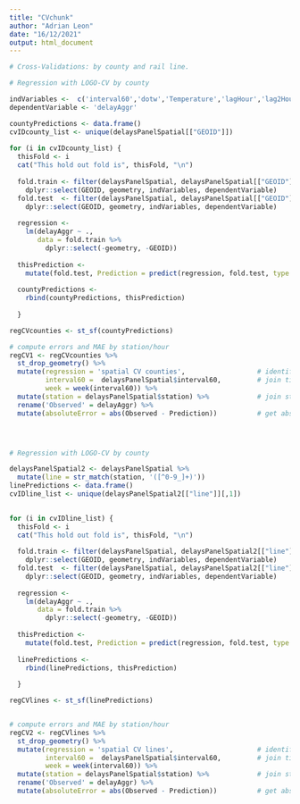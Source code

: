 ---
title: "CVchunk"
author: "Adrian Leon"
date: "16/12/2021"
output: html_document
---


```{r LOGO CV}

# Cross-Validations: by county and rail line.

# Regression with LOGO-CV by county

indVariables <-  c('interval60','dotw','Temperature','lagHour','lag2Hours','lag3Hours','lag12Hours','lag1day')
dependentVariable <- 'delayAggr'

countyPredictions <- data.frame()
cvIDcounty_list <- unique(delaysPanelSpatial[["GEOID"]])
  
for (i in cvIDcounty_list) {
  thisFold <- i
  cat("This hold out fold is", thisFold, "\n")
    
  fold.train <- filter(delaysPanelSpatial, delaysPanelSpatial[["GEOID"]] != thisFold) %>% as.data.frame() %>% 
    dplyr::select(GEOID, geometry, indVariables, dependentVariable)
  fold.test  <- filter(delaysPanelSpatial, delaysPanelSpatial[["GEOID"]]  == thisFold) %>% as.data.frame() %>% 
    dplyr::select(GEOID, geometry, indVariables, dependentVariable)
  
  regression <-
    lm(delayAggr ~ .,
       data = fold.train %>% 
         dplyr::select(-geometry, -GEOID))
    
  thisPrediction <- 
    mutate(fold.test, Prediction = predict(regression, fold.test, type = "response"))
    
  countyPredictions <-
    rbind(countyPredictions, thisPrediction)
    
  }

regCVcounties <- st_sf(countyPredictions)

# compute errors and MAE by station/hour
regCV1 <- regCVcounties %>% 
  st_drop_geometry() %>%
  mutate(regression = 'spatial CV counties',                  # identify regression
         interval60 =  delaysPanelSpatial$interval60,         # join time back
         week = week(interval60)) %>%       
  mutate(station = delaysPanelSpatial$station) %>%            # join stations back
  rename('Observed' = delayAggr) %>%
  mutate(absoluteError = abs(Observed - Prediction))          # get absolute error




# Regression with LOGO-CV by county

delaysPanelSpatial2 <- delaysPanelSpatial %>%
  mutate(line = str_match(station, '([^0-9_]+)'))
linePredictions <- data.frame()
cvIDline_list <- unique(delaysPanelSpatial2[["line"]][,1])

  
for (i in cvIDline_list) {
  thisFold <- i
  cat("This hold out fold is", thisFold, "\n")
    
  fold.train <- filter(delaysPanelSpatial, delaysPanelSpatial2[["line"]] != thisFold) %>% as.data.frame() %>% 
    dplyr::select(GEOID, geometry, indVariables, dependentVariable)
  fold.test  <- filter(delaysPanelSpatial, delaysPanelSpatial2[["line"]]  == thisFold) %>% as.data.frame() %>% 
    dplyr::select(GEOID, geometry, indVariables, dependentVariable)
  
  regression <-
    lm(delayAggr ~ .,
       data = fold.train %>% 
         dplyr::select(-geometry, -GEOID))
    
  thisPrediction <- 
    mutate(fold.test, Prediction = predict(regression, fold.test, type = "response"))
    
  linePredictions <-
    rbind(linePredictions, thisPrediction)
    
  }

regCVlines <- st_sf(linePredictions)


# compute errors and MAE by station/hour
regCV2 <- regCVlines %>% 
  st_drop_geometry() %>%
  mutate(regression = 'spatial CV lines',                     # identify regression
         interval60 =  delaysPanelSpatial$interval60,         # join time back
         week = week(interval60)) %>%       
  mutate(station = delaysPanelSpatial$station) %>%            # join stations back
  rename('Observed' = delayAggr) %>%
  mutate(absoluteError = abs(Observed - Prediction))          # get absolute error


```